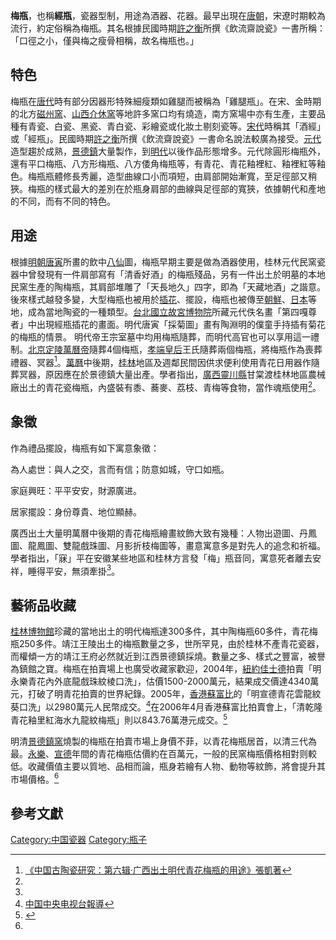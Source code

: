 '''梅瓶'''，也稱'''經瓶'''，瓷器型制，用途為酒器、花器。最早出現在[[唐朝|唐朝]]，宋遼时期較為流行，約定俗稱為梅瓶。其名根據民國時期[[許之衡|許之衡]]所撰《飲流齋說瓷》一書所稱：「口徑之小，僅與梅之瘦骨相稱，故名梅瓶也。」

==特色==
梅瓶在[[唐代|唐代]]時有部分因器形特殊細瘦類如雞腿而被稱為「雞腿瓶」。在宋、金時期的北方[[磁州窯|磁州窯]]、[[山西|山西]][[介休窯|介休窯]]等地許多窯口均有燒造，南方窯場中亦有生產，主要品種有青瓷、白瓷、黑瓷、青白瓷、彩繪瓷或化妝土剔刻瓷等。[[宋代|宋代]]時稱其「酒經」或「經瓶」。民國時期[[許之衡|許之衡]]所撰《飲流齋說瓷》一書命名說法較廣為接受。[[元代|元代]]造型趨於成熟，[[景德鎮|景德鎮]]大量製作，到[[明代|明代]]以後作品形態增多。元代除圓形梅瓶外，還有平口梅瓶、八方形梅瓶、八方倭角梅瓶等，有青花、青花釉裡紅、釉裡紅等釉色。梅瓶瓶體修長秀麗，造型曲線口小而項短，由肩部開始漸寬，至足徑部又稍狹。梅瓶的樣式最大的差別在於瓶身肩部的曲線與足徑部的寬狹，依據朝代和產地的不同，而有不同的特色。

==用途==
根據[[明朝|明朝]][[唐寅|唐寅]]所畫的飲中[[八仙|八仙]]圖，梅瓶早期主要是做為酒器使用，桂林元代民窯瓷器中曾發現有一件肩部寫有「清香好酒」的梅瓶殘品，另有一件出土於明墓的本地民窯生產的陶梅瓶，其肩部堆雕了「天長地久」四字，即為「天藏地酒」之諧意。後來樣式越發多變，大型梅瓶也被用於[[插花|插花]]、擺設，梅瓶也被傳至[[朝鮮|朝鮮]]、[[日本|日本]]等地，成為當地陶瓷的一種類型。[[台北|台北]][[國立故宮博物院|國立故宮博物院]]所藏元代佚名畫「第四嘎尊者」中出現經瓶插花的畫面。明代唐寅「採菊圖」畫有陶淵明的僕童手持插有菊花的梅瓶的情景。
明代帝王宗室墓中均用梅瓶隨葬，而明代高官也可以享用這一禮制。[[北京|北京]][[定陵|定陵]][[萬曆帝|萬曆帝]]隨葬4個梅瓶，[[孝端皇后|孝端皇后]]王氏隨葬兩個梅瓶，將梅瓶作為喪葬禮器、冥器<ref name="#1">[http://weijing1203.blog.hexun.com/34483287_d.html 《中国古陶瓷研究：第六辑‧广西出土明代青花梅瓶的用途》張凱著]</ref>。[[萬曆|萬曆]]中後期，[[桂林|桂林]]地區及週鄰民間因供求便利使用青花日用器作隨葬冥器，原因應在於景德鎮大量出產。學者指出，[[廣西|廣西]][[靈川縣|靈川縣]]甘棠渡桂林地區農械廠出土的青花瓷梅瓶，內盛裝有黍、蕎麥、荔枝、青梅等食物，當作魂瓶使用<ref name="#1"/>。

==象徵==
作為禮品擺設，梅瓶有如下寓意象徵：

為人處世：與人之交，言而有信；防意如城，守口如瓶。

家庭興旺：平平安安，財源廣进。

居家擺設：身份尊貴、地位顯赫。

廣西出土大量明萬曆中後期的青花梅瓶繪畫紋飾大致有幾種：人物出遊圖、丹鳳圖、龍鳳圖、雙龍戲珠圖、月影折枝梅圖等，畫意寓意多是對先人的追念和祈福。學者指出，「寐」平在安徽某些地區和桂林方言發「梅」瓶音同，寓意死者離去安祥，睡得平安，無須牽掛<ref name="#1"/>。

==藝術品收藏==
[[桂林博物館|桂林博物館]]珍藏的當地出土的明代梅瓶達300多件，其中陶梅瓶60多件，青花梅瓶250多件。靖江王陵出土的梅瓶數量之多，世所罕見，由於桂林不產青花瓷器，而權傾一方的靖江王府必然就近到江西景德鎮採燒。數量之多、樣式之豐富，被譽為鎮館之寶。梅瓶在拍賣場上也廣受收藏家歡迎，2004年，[[紐約|紐約]][[佳士德|佳士德]]拍賣「明永樂青花內外底龍戲珠紋棱口洗」，估價1500-2000萬元，結果成交價達4340萬元，打破了明青花拍賣的世界紀錄。2005年，[[香港|香港]][[蘇富比|蘇富比]]的「明宣德青花雲龍紋葵口洗」以2980萬元人民幣成交。<ref>[http://www.cctv.com/program/ysptz/20060825/105023_1.shtml9 中国中央电视台報導]{{dead link|date=2018年3月 |bot=InternetArchiveBot |fix-attempted=yes }}</ref>在2006年4月香港蘇富比拍賣會上，「清乾隆青花釉里紅海水九龍紋梅瓶」則以843.76萬港元成交。<ref name="#2">{{Cite web |url=http://news.xinhuanet.com/collection/2006-08/18/content_4977296.htm |title=新華網高學訓報導 |accessdate=2010-09-28 |archive-date=2013-03-14 |archive-url=https://web.archive.org/web/20130314064507/http://news.xinhuanet.com/collection/2006-08/18/content_4977296.htm |dead-url=no }}</ref>

明清[[景德鎮窯|景德鎮窯]]燒製的梅瓶在拍賣市場上身價不菲，以青花梅瓶居首，以清三代為最。[[永樂|永樂]]、[[宣德|宣德]]年間的青花梅瓶估價約在百萬元，一般的民窯梅瓶價格相對则較低。收藏價值主要以質地、品相而論，瓶身若繪有人物、動物等紋飾，將會提升其市場價格。<ref name="#2"/>

==參考文獻==
<div class="references-small">
<references />
</div>

[[Category:中国瓷器|Category:中国瓷器]]
[[Category:瓶子|Category:瓶子]]